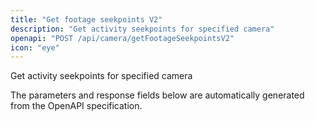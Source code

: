```yaml
---
title: "Get footage seekpoints V2"
description: "Get activity seekpoints for specified camera"
openapi: "POST /api/camera/getFootageSeekpointsV2"
icon: "eye"
---
```


Get activity seekpoints for specified camera

<Note>
The parameters and response fields below are automatically generated from the OpenAPI specification.
</Note>
